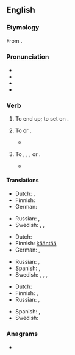 {{also|up-end}}
==English==
{{was wotd|2012|May|18}}

===Etymology===
From {{prefix|up|end|lang=en}}.

===Pronunciation===
* {{IPA|/ʌpˈɛnd/|lang=en}}
* {{audio|en-us-upend.ogg|Audio (US)|lang=en}}
* {{rhymes|ɛnd|lang=en}}
* {{homophones|append|lang=en}}

===Verb===
{{en-verb}}

# {{lb|en|transitive}} To end up; to set on {{l|en|end}}.
# To {{l|en|tip}} or {{l|en|turn over}}.
#: {{ux|en|When he '''upended''' the bottle of water over his sleeping sister, the lid popped off and surprised them both.}}
#: {{ux|en|'''upend''' the box and empty the contents}}
#* {{quote-journal
|date=June 11, 2017
|author=Ben Fisher
|title=England seal Under-20 World Cup glory as Dominic Calvert-Lewin strikes
|work=the Guardian
|url=https://www.theguardian.com/football/2017/jun/11/venezuela-england-under-20-world-cup-final-match-report
|page=
|passage=Venezuela, who introduced the exciting 17-year-old Samuel Sosa late on, pressed forward and eventually carved out a golden opportunity to level. Jake Clarke-Salter, the Chelsea defender, '''upended''' Peñaranda inside the box and after consulting the threesome of video officials inside the Suwon World Cup stadium, the referee, Bjorn Kuipers, pointed to the spot. }}
# {{lb|en|figurative}} To {{l|en|destroy}}, {{l|en|invalidate}}, {{l|en|overthrow}}, or {{l|en|defeat}}.
#: {{ux|en|The scientific evidence '''upended''' the popular myth.}}
#* {{quote-journal|author=Roger Cohen|authorlink=Roger Cohen|title=The horror! The horror! The trauma of ISIS &#91;print version: ''International New York Times'', 18 November 2014, p.&nbsp;9&#93;|url=http://www.nytimes.com/2014/11/18/opinion/roger-cohen-the-evil-of-isis.html|work={{w|The New York Times}}|date=17 November 2014|passage=What is unbearable, in fact, is the feeling, 13 years after 9/11, that America has been chasing its tail; that, in some whack-a-mole horror show, the quashing of a jihadi enclave here only spurs the sprouting of another there; that the ideology of Al Qaeda is still reverberating through a blocked Arab world whose Sunni-Shia balance (insofar as that went) was '''upended''' by the American invasion of Iraq.}}

====Translations====
{{trans-top|to end up; to set on end}}
* Dutch: {{t|nl|stop zetten}}, {{t+|nl|beëindigen}}
* Finnish: {{t+|fi|lopettaa}}
* German: {{t+|de|beenden}}
{{trans-mid}}
* Russian: {{t+|ru|зака́нчивать}}, {{t+|ru|положить конец}}
* Swedish: {{t|sv|resa upp}}, {{t|sv|ställa på högkant}}, {{t|sv|ställa på ända}}
{{trans-bottom}}

{{trans-top|to tip or turn over}}
* Dutch: {{t|nl|omkiepen}}
* Finnish: [[kääntää#Finnish|kääntää]] {{t+|fi|ympäri}}
* German: {{t+|de|umkippen}}, {{t|de|umstülpen}}
{{trans-mid}}
* Russian: {{t+|ru|переворачивать}}, {{t+|ru|опрокидывать}}
* Spanish: {{t|es|dar vuelta|f}}, {{t+|es|voltear}}
* Swedish: {{t|sv|vända på}}, {{t+|sv|vända}}, {{t|sv|vända upp och ned på}}, {{t|sv|välta omkull}}
{{trans-bottom}}

{{trans-top|to destroy, invalidate}}
* Dutch: {{t+|nl|onderuithalen}}
* Finnish: {{t+|fi|murtaa}}, {{t+|fi|murskata}}
* Russian: {{t+|ru|сверга́ть}}, {{t+|ru|опровергать}}
{{trans-mid}}
* Spanish: {{t+|es|refutar}}, {{t+|es|desafiar}}
* Swedish: {{t|sv|kullkasta}}
{{trans-bottom}}

===Anagrams===
* {{anagrams|en|end up}}